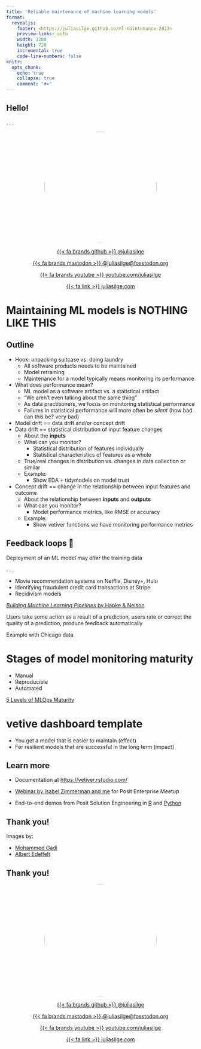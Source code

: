 ```yaml
---
title: 'Reliable maintenance of machine learning models'
format:
  revealjs: 
    footer: <https://juliasilge.github.io/ml-maintenance-2023>
    preview-links: auto
    width: 1280
    height: 720
    incremental: true
    code-line-numbers: false
knitr:
  opts_chunk: 
    echo: true
    collapse: true
    comment: "#>"
---
```


## Hello!

. . .

<center>

<img src="https://github.com/juliasilge.png" style="border-radius: 50%;" width="300px"/>

[{{< fa brands github >}} \@juliasilge](https://github.com/juliasilge)

[{{< fa brands mastodon >}} \@juliasilge\@fosstodon.org](https://fosstodon.org/@juliasilge)

[{{< fa brands youtube >}} youtube.com/juliasilge](https://www.youtube.com/juliasilge)

[{{< fa link >}} juliasilge.com](https://juliasilge.com/)

</center>

#  {background-image="images/mohammed-gadi-2qCX0SsSwzs-unsplash.jpg"}

# Maintaining ML models is NOTHING LIKE THIS  {background-image="images/mohammed-gadi-2qCX0SsSwzs-unsplash.jpg" background-opacity=0.5}

##  {background-image="images/image-from-rawpixel-id-8863371-original.jpg"}


## Outline

- Hook: unpacking suitcase vs. doing laundry
  - All software products needs to be maintained
  - Model retraining
  - Maintenance for a model typically means monitoring its performance
- What does performance mean?
  - ML model as a software artifact vs. a statistical artifact
  - "We aren't even talking about the same thing"
  - As data practitioners, we focus on monitoring statistical performance
  - Failures in statistical performance will more often be _silent_ (how bad can this be? very bad)
- Model drift == data drift and/or concept drift
- Data drift == statistical distribution of input feature changes
  - About the **inputs**
  - What can you monitor?
    - Statistical distribution of features individually
    - Statistical characteristics of features as a whole
  - True/real changes in distribution vs. changes in data collection or similar  
  - Example: 
    - Show EDA + tidymodels on model trust
- Concept drift == change in the relationship between input features and outcome
  - About the relationship between **inputs** and **outputs**
  - What can you monitor?
    - Model performance metrics, like RMSE or accuracy
  - Example:
    - Show vetiver functions we have monitoring performance metrics

## Feedback loops 🔁

Deployment of an ML model may *alter* the training data 

. . .

- Movie recommendation systems on Netflix, Disney+, Hulu
- Identifying fraudulent credit card transactions at Stripe
- Recidivism models

::: footer
[*Building Machine Learning Pipelines* by Hapke & Nelson](https://www.oreilly.com/library/view/building-machine-learning/9781492053187/)
:::

::: .notes
Users take some action as a result of a prediction, users rate or correct the quality of a prediction, produce feedback automatically

Example with Chicago data
:::

# Stages of model monitoring maturity

- Manual
- Reproducible
- Automated

::: footer
[5 Levels of MLOps Maturity](https://www.nannyml.com/blog/5-levels-of-mlops-maturity)
:::

# vetive dashboard template


- You get a model that is easier to maintain (effect)
- For resilient models that are successful in the long term (impact)


## Learn more {background-image="images/image-from-rawpixel-id-8863371-original.jpg" background-opacity=0.4}

-   Documentation at <https://vetiver.rstudio.com/>

-   [Webinar by Isabel Zimmerman and me](https://juliasilge.github.io/mlops-rstudio-meetup/) for Posit Enterprise Meetup

-   End-to-end demos from Posit Solution Engineering in [R](https://github.com/sol-eng/bike_predict) and [Python](https://github.com/sol-eng/bike_predict_python)


## Thank you! {background-image="images/image-from-rawpixel-id-8863371-original.jpg" background-opacity=0.4}

Images by:

::: {.nonincremental}
- [Mohammed Gadi](https://unsplash.com/photos/2qCX0SsSwzs)
- [Albert Edelfelt](https://www.rawpixel.com/image/8863371/image-art-public-domain-woman)
:::

## Thank you! 

<center>

<img src="https://github.com/juliasilge.png" style="border-radius: 50%;" width="300px"/>

[{{< fa brands github >}} \@juliasilge](https://github.com/juliasilge)

[{{< fa brands mastodon >}} \@juliasilge\@fosstodon.org](https://fosstodon.org/@juliasilge)

[{{< fa brands youtube >}} youtube.com/juliasilge](https://www.youtube.com/juliasilge)

[{{< fa link >}} juliasilge.com](https://juliasilge.com/)

</center>
